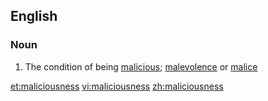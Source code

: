 ==English==

===Noun===
{{en-noun|-}}

# The condition of being [[malicious]]; [[malevolence]] or [[malice]]

[[et:maliciousness]]
[[vi:maliciousness]]
[[zh:maliciousness]]